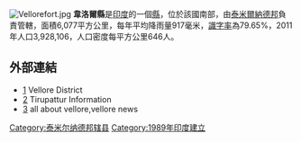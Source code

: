 [[Image:Vellorefort.jpg|right]]
'''韋洛爾縣'''是[[印度|印度]]的一個[[縣|縣]]，位於該國南部，由[[泰米爾納德邦|泰米爾納德邦]]負責管轄，面積6,077平方公里，每年平均降雨量917毫米，[[識字率|識字率]]為79.65%，2011年人口3,928,106，人口密度每平方公里646人。

==外部連結==
*[https://web.archive.org/web/20110903152846/http://www.vellore.tn.nic.in/] Vellore District
*[https://web.archive.org/web/20070928162301/http://www.discovertirupattur.com/] Tirupattur Information
*[http://www.hivellore.com/] {{Wayback|url=http://www.hivellore.com/ |date=20090920231247 }} all about vellore,vellore news

{{泰米尔纳德邦行政区划小作品}}
[[Category:泰米尔纳德邦辖县|Category:泰米尔纳德邦辖县]]
[[Category:1989年印度建立|Category:1989年印度建立]]